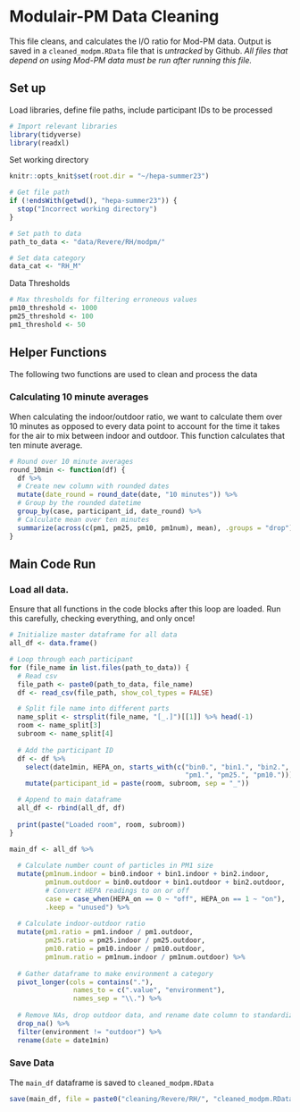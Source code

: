 # Modulair-PM Data Cleaning
This file cleans, and calculates the I/O ratio for Mod-PM data. Output is saved in a `cleaned_modpm.RData` file that is *untracked* by Github. *All files that depend on using Mod-PM data must be run after running this file.*


## Set up
Load libraries, define file paths, include participant IDs to be processed
```r
# Import relevant libraries
library(tidyverse)
library(readxl)
```
Set working directory
```r
knitr::opts_knit$set(root.dir = "~/hepa-summer23")
```

```r
# Get file path
if (!endsWith(getwd(), "hepa-summer23")) {
  stop("Incorrect working directory")
}
```


```r
# Set path to data
path_to_data <- "data/Revere/RH/modpm/"

# Set data category
data_cat <- "RH_M"
```

Data Thresholds
```r
# Max thresholds for filtering erroneous values
pm10_threshold <- 1000
pm25_threshold <- 100
pm1_threshold <- 50
```

## Helper Functions
The following two functions are used to clean and process the data

### Calculating 10 minute averages
When calculating the indoor/outdoor ratio, we want to calculate them over 10 minutes as opposed to every data point to account for the time it takes for the air to mix between indoor and outdoor. This function calculates that ten minute average.
```r
# Round over 10 minute averages
round_10min <- function(df) {
  df %>%
  # Create new column with rounded dates
  mutate(date_round = round_date(date, "10 minutes")) %>%
  # Group by the rounded datetime
  group_by(case, participant_id, date_round) %>%
  # Calculate mean over ten minutes
  summarize(across(c(pm1, pm25, pm10, pm1num), mean), .groups = "drop")
}

```

## Main Code Run
### Load all data. 
Ensure that all functions in the code blocks after this loop are loaded. Run this carefully, checking everything, and only once!
```r
# Initialize master dataframe for all data
all_df <- data.frame()

# Loop through each participant
for (file_name in list.files(path_to_data)) {
  # Read csv
  file_path <- paste0(path_to_data, file_name)
  df <- read_csv(file_path, show_col_types = FALSE)

  # Split file name into different parts
  name_split <- strsplit(file_name, "[_.]")[[1]] %>% head(-1)
  room <- name_split[3]
  subroom <- name_split[4]
  
  # Add the participant ID
  df <- df %>%
    select(date1min, HEPA_on, starts_with(c("bin0.", "bin1.", "bin2.", 
                                            "pm1.", "pm25.", "pm10."))) %>%
    mutate(participant_id = paste(room, subroom, sep = "_"))

  # Append to main dataframe
  all_df <- rbind(all_df, df)
  
  print(paste("Loaded room", room, subroom))
}
```

```r
main_df <- all_df %>% 
  
  # Calculate number count of particles in PM1 size
  mutate(pm1num.indoor = bin0.indoor + bin1.indoor + bin2.indoor,
         pm1num.outdoor = bin0.outdoor + bin1.outdoor + bin2.outdoor,
         # Convert HEPA readings to on or off
         case = case_when(HEPA_on == 0 ~ "off", HEPA_on == 1 ~ "on"), 
         .keep = "unused") %>%
  
  # Calculate indoor-outdoor ratio
  mutate(pm1.ratio = pm1.indoor / pm1.outdoor,
         pm25.ratio = pm25.indoor / pm25.outdoor,
         pm10.ratio = pm10.indoor / pm10.outdoor,
         pm1num.ratio = pm1num.indoor / pm1num.outdoor) %>%
  
  # Gather dataframe to make environment a category
  pivot_longer(cols = contains("."), 
                names_to = c(".value", "environment"), 
                names_sep = "\\.") %>%
  
  # Remove NAs, drop outdoor data, and rename date column to standardize
  drop_na() %>%
  filter(environment != "outdoor") %>%
  rename(date = date1min)
```

### Save Data
The `main_df` dataframe is saved to `cleaned_modpm.RData`
```r
save(main_df, file = paste0("cleaning/Revere/RH/", "cleaned_modpm.RData"))
```
